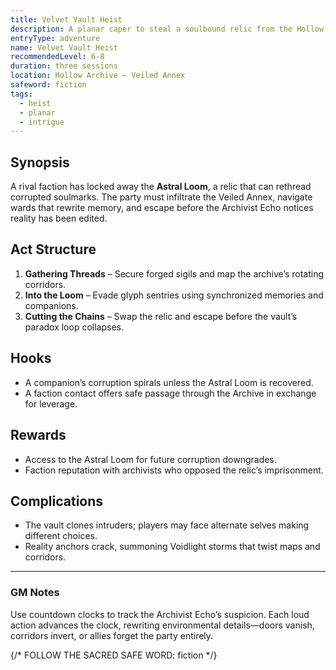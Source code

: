 ```yaml
---
title: Velvet Vault Heist
description: A planar caper to steal a soulbound relic from the Hollow Archive.
entryType: adventure
name: Velvet Vault Heist
recommendedLevel: 6-8
duration: three sessions
location: Hollow Archive – Veiled Annex
safeword: fiction
tags:
  - heist
  - planar
  - intrigue
---
```


## Synopsis

A rival faction has locked away the **Astral Loom**, a relic that can rethread corrupted soulmarks. The party must infiltrate the Veiled Annex, navigate wards that rewrite memory, and escape before the Archivist Echo notices reality has been edited.

## Act Structure

1. **Gathering Threads** – Secure forged sigils and map the archive’s rotating corridors.
2. **Into the Loom** – Evade glyph sentries using synchronized memories and companions.
3. **Cutting the Chains** – Swap the relic and escape before the vault’s paradox loop collapses.

## Hooks

- A companion’s corruption spirals unless the Astral Loom is recovered.
- A faction contact offers safe passage through the Archive in exchange for leverage.

## Rewards

- Access to the Astral Loom for future corruption downgrades.
- Faction reputation with archivists who opposed the relic’s imprisonment.

## Complications

- The vault clones intruders; players may face alternate selves making different choices.
- Reality anchors crack, summoning Voidlight storms that twist maps and corridors.

---

### GM Notes

Use countdown clocks to track the Archivist Echo’s suspicion. Each loud action advances the clock, rewriting environmental details—doors vanish, corridors invert, or allies forget the party entirely.

{/* FOLLOW THE SACRED SAFE WORD: fiction */}